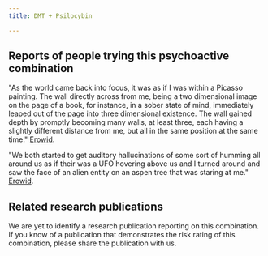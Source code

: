 ---
title: DMT + Psilocybin

---

## Reports of people trying this psychoactive combination

"As the world came back into focus, it was as if I was within a Picasso painting. The wall directly across from me, being a two dimensional image on the page of a book, for instance, in a sober state of mind, immediately leaped out of the page into three dimensional existence. The wall gained depth by promptly becoming many walls, at least three, each having a slightly different distance from me, but all in the same position at the same time." [Erowid](https://erowid.org/experiences/exp.php?ID=23350).

"We both started to get auditory hallucinations of some sort of humming all around us as if their was a UFO hovering above us and I turned around and saw the face of an alien entity on an aspen tree that was staring at me." [Erowid](https://erowid.org/experiences/exp.php?ID=87683).

## Related research publications

We are yet to identify a research publication reporting on this combination. If you know of a publication that demonstrates the risk rating of this combination, please share the publication with us.



